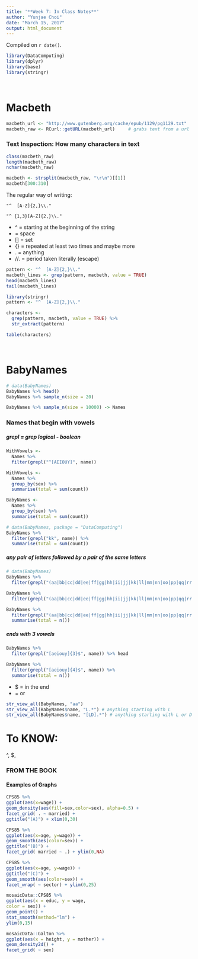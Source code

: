 ---
title: '**Week 7: In Class Notes**'
author: "Yunjae Choi"
date: "March 15, 2017"
output: html_document
---


<!-- leave this material as is -->
Compiled on `r date()`.

```{r include = FALSE}
library(DataComputing)
library(dplyr)
library(base)
library(stringr)
```
<!-- put your content after this line -->

&nbsp;
&nbsp;

# Macbeth
```{r, include = FALSE}
macbeth_url <- "http://www.gutenberg.org/cache/epub/1129/pg1129.txt"
macbeth_raw <- RCurl::getURL(macbeth_url)     # grabs text from a url
```

### Text Inspection: How many characters in text
```{r}
class(macbeth_raw)
length(macbeth_raw)
nchar(macbeth_raw)      
```

```{r}
macbeth <- strsplit(macbeth_raw, "\r\n")[[1]]
macbeth[300:310]
```



The regular way of writing:

`"^  [A-Z]{2,}\\."`

`"^ {1,3}[A-Z]{2,}\\."`


* ^ = starting at the beginning of the string
*   = space
* [] = set
* {} = repeated at least two times and maybe more  
* . = anything
* //. = period taken literally (escape)
  


```{r}
pattern <- "^  [A-Z]{2,}\\."
macbeth_lines <- grep(pattern, macbeth, value = TRUE)
head(macbeth_lines)
tail(macbeth_lines)
```

  

```{r}
library(stringr)
pattern <- "^  [A-Z]{2,}\\."

characters <- 
  grep(pattern, macbeth, value = TRUE) %>%
  str_extract(pattern)

table(characters)
```

&nbsp;
&nbsp;


# BabyNames
```{r}
# data(BabyNames)
BabyNames %>% head()
BabyNames %>% sample_n(size = 20)
```

```{r}
BabyNames %>% sample_n(size = 10000) -> Names
```

### Names that begin with vowels

##### grepl = grep logical - boolean
```{r}
WithVowels <-
  Names %>%
  filter(grepl("^[AEIOUY]", name))
```


```{r}
WithVowels <-
  Names %>%
  group_by(sex) %>%
  summarise(total = sum(count))
```


```{r}
BabyNames <-
  Names %>%
  group_by(sex) %>%
  summarise(total = sum(count))
```



```{r}
# data(BabyNames, package = "DataComputing")
BabyNames %>%
  filter(grepl("kk", name)) %>%
  summarise(total = sum(count))
```



##### any pair of letters followed by a pair of the same letters
```{r}
# data(BabyNames)
BabyNames %>%
  filter(grepl("(aa|bb|cc|dd|ee|ff|gg|hh|ii|jj|kk|ll|mm|nn|oo|pp|qq|rr|ss|tt|uu|vv|ww|xx|yy|zz){2,}", name)) %>% head
```


```{r}
BabyNames %>%
  filter(grepl("(aa|bb|cc|dd|ee|ff|gg|hh|ii|jj|kk|ll|mm|nn|oo|pp|qq|rr|ss|tt|uu|vv|ww|xx|yy|zz){3,}", name)) %>% head
```


```{r}
BabyNames %>%
  filter(grepl("(aa|bb|cc|dd|ee|ff|gg|hh|ii|jj|kk|ll|mm|nn|oo|pp|qq|rr|ss|tt|uu|vv|ww|xx|yy|zz){3,}", name)) %>% 
  summarise(total = n())
```


##### ends with 3 vowels
```{r}
BabyNames %>%
  filter(grepl("[aeiouy]{3}$", name)) %>% head
```



```{r}
BabyNames %>%
  filter(grepl("[aeiouy]{4}$", name)) %>% 
  summarise(total = n())
```



* $ = in the end
* | = or


```{r}
str_view_all(BabyNames, "aa")
str_view_all(BabyNames$name, "L.*") # anything starting with L
str_view_all(BabyNames$name, "[LD].*") # anything starting with L or D
```



# To KNOW:

^, $, 



### FROM THE BOOK
#### Examples of Graphs

```{r warning = FALSE}
CPS85 %>%
ggplot(aes(x=wage)) +
geom_density(aes(fill=sex,color=sex), alpha=0.5) +
facet_grid( . ~ married) +
ggtitle("(A)") + xlim(0,30)
```

```{r warning = FALSE}
CPS85 %>%
ggplot(aes(x=age, y=wage)) +
geom_smooth(aes(color=sex)) +
ggtitle("(B)") +
facet_grid( married ~ .) + ylim(0,NA)
```

```{r warning = FALSE}
CPS85 %>%
ggplot(aes(x=age, y=wage)) +
ggtitle("(C)") +
geom_smooth(aes(color=sex)) +
facet_wrap( ~ sector) + ylim(0,25)
```

```{r warning = FALSE}
mosaicData::CPS85 %>%
ggplot(aes(x = educ, y = wage,
color = sex)) +
geom_point() +
stat_smooth(method="lm") +
ylim(0,15)
```

```{r warning = FALSE}
mosaicData::Galton %>%
ggplot(aes(x = height, y = mother)) +
geom_density2d() +
facet_grid( ~ sex)
```


















